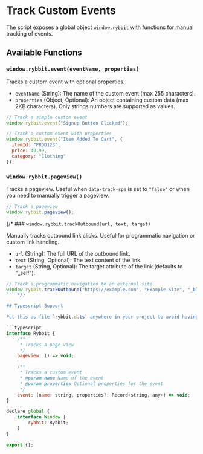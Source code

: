# Track Custom Events

The script exposes a global object `window.rybbit` with functions for manual tracking of events.

## Available Functions

### `window.rybbit.event(eventName, properties)`

Tracks a custom event with optional properties.

*   `eventName` (String): The name of the custom event (max 255 characters).
*   `properties` (Object, Optional): An object containing custom data (max 2KB characters). Only strings numbers are supported as values.

```javascript
// Track a simple custom event
window.rybbit.event("Signup Button Clicked");

// Track a custom event with properties
window.rybbit.event("Item Added To Cart", {
  itemId: "PROD123",
  price: 49.99,
  category: "Clothing"
});
```

### `window.rybbit.pageview()`

Tracks a pageview. Useful when `data-track-spa` is set to `"false"` or when you need to manually trigger a pageview.

```javascript
// Track a pageview
window.rybbit.pageview();
```

{/* ### `window.rybbit.trackOutbound(url, text, target)`

Manually tracks outbound link clicks. Useful for programmatic navigation or custom link handling.

*   `url` (String): The full URL of the outbound link.
*   `text` (String, Optional): The text content of the link.
*   `target` (String, Optional): The target attribute of the link (defaults to "_self").

```javascript
// Track a programmatic navigation to an external site
window.rybbit.trackOutbound("https://example.com", "Example Site", "_blank");
``` */}

## Typescript Support

Put this as file `rybbit.d.ts` anywhere in your project to avoid having to do `(window as any).rybbit.event()` everywhere.

```typescript
interface Rybbit {
    /**
     * Tracks a page view
     */
    pageview: () => void;

    /**
     * Tracks a custom event
     * @param name Name of the event
     * @param properties Optional properties for the event
     */
    event: (name: string, properties?: Record<string, any>) => void;
}

declare global {
    interface Window {
        rybbit: Rybbit;
    }
}

export {};
```
